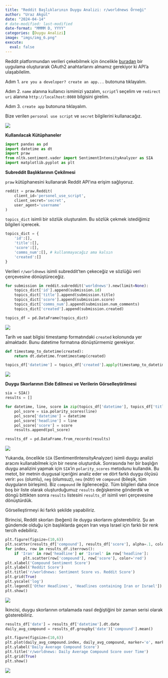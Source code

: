 ```yaml
---
title: "Reddit Başlıklarının Duygu Analizi: r/worldnews Örneği"
author: "Uraz Akgül"
date: "2024-04-14"
# date-modified: last-modified
date-format: "MMMM D, YYYY"
categories: [Duygu Analizi]
image: "imgs/img_6.png"
execute:
  eval: false
---
```


Reddit platformundan verileri çekebilmek için öncelikle [buradan](https://www.reddit.com/prefs/apps){.external target="_blank"} bir uygulama oluşturarak OAuth2 anahtarlarını almamız gerekiyor ki API'a ulaşabilelim.

Adım 1. `are you a developer? create an app...` butonuna tıklayalım.

Adım 2. `name` alanına kullanıcı ismimizi yazalım, `script`'i seçelim ve `redirect uri` alanına `http://localhost:8080` bilgisini girelim.

Adım 3. `create app` butonuna tıklayalım.

Bize verilen `personal use script` ve `secret` bilgilerini kullanacağız.

![](imgs/img_1.PNG)

**Kullanılacak Kütüphaneler**

```python

import pandas as pd
import datetime as dt
import praw
from nltk.sentiment.vader import SentimentIntensityAnalyzer as SIA
import matplotlib.pyplot as plt

```

**Subreddit Başlıklarının Çekilmesi**

`praw` kütüphanesini kullanarak Reddit API'ına erişim sağlıyoruz.

```python

reddit = praw.Reddit(
    client_id='personel_use_script',
    client_secret='secret',
    user_agent='username'
)

```

`topics_dict` isimli bir sözlük oluşturalım. Bu sözlük çekmek istediğimiz bilgileri içerecek.

```python

topics_dict = {
    'id':[],
    'title':[],
    'score':[],
    'comms_num':[], # kullanmayacağız ama kalsın
    'created':[]
}

```

Verileri `r/worldnews` isimli subreddit'ten çekeceğiz ve sözlüğü veri çerçevesine dönüştüreceğiz.

```python

for submission in reddit.subreddit('worldnews').new(limit=None):
    topics_dict['id'].append(submission.id)
    topics_dict['title'].append(submission.title)
    topics_dict['score'].append(submission.score)
    topics_dict['comms_num'].append(submission.num_comments)
    topics_dict['created'].append(submission.created)

topics_df = pd.DataFrame(topics_dict)

```

![](imgs/img_2.PNG)

Tarih ve saat bilgisi timestamp formatındaki `created` kolonunda yer almaktadır. Bunu datetime formatına dönüştürmemiz gerekiyor.

```python

def timestamp_to_datetime(created):
    return dt.datetime.fromtimestamp(created)

topics_df['datetime'] = topics_df['created'].apply(timestamp_to_datetime)

```

![](imgs/img_3.PNG)

**Duygu Skorlarının Elde Edilmesi ve Verilerin Görselleştirilmesi**

```python

sia = SIA()
results = []

for datetime, line, score in zip(topics_df['datetime'], topics_df['title'], topics_df['score']):
    pol_score = sia.polarity_scores(line)
    pol_score['datetime'] = datetime
    pol_score['headline'] = line
    pol_score['score'] = score
    results.append(pol_score)

results_df = pd.DataFrame.from_records(results)

```

![](imgs/img_4.PNG)

Yukarıda, öncelikle `SIA` (SentimentIntensityAnalyzer) isimli duygu analizi aracını kullanabilmek için bir nesne oluşturduk. Sonrasında her bir başlığın duygu analizini yapmak için `SIA`'in `polarity_scores` metodunu kullandık. Bu metot, bir metnin duygusal içeriğini analiz eder ve dört farklı duygu ölçüsü verir: `pos` (olumlu), `neg` (olumsuz), `neu` (nötr) ve `compound` (bileşik, tüm duyguların birleşimi). Biz `compound` ile ilgileneceğiz. Tüm bilgileri daha önce boş bir liste olarak oluşturduğumuz `results` değişkenine gönderdik ve döngü bittikten sonra `results` listesini `results_df` isimli veri çerçevesine dönüştürdük.

Görselleştirmeyi iki farklı şekilde yapabiliriz.

Birincisi, Reddit skorları (beğeni) ile duygu skorlarını gösterebiliriz. Şu an gündemde olduğu için başlıklarda geçen Iran veya Israel için farklı bir renk tercih edebiliriz.

```python

plt.figure(figsize=(10,6))
plt.scatter(results_df['compound'], results_df['score'], alpha=.1, color='gray', label='Other Headlines')
for index, row in results_df.iterrows():
    if 'Iran' in row['headline'] or 'Israel' in row['headline']:
        plt.scatter(row['compound'], row['score'], color='red')
plt.xlabel('Compound Sentiment Score')
plt.ylabel('Reddit Score')
plt.title('r/worldnews: Sentiment Score vs. Reddit Score')
plt.grid(True)
plt.yscale('log')
plt.legend(['Other Headlines', 'Headlines containing Iran or Israel'])
plt.show()

```

![](imgs/img_5.png)

İkincisi, duygu skorlarının ortalamada nasıl değiştiğini bir zaman serisi olarak gösterebiliriz.

```python

results_df['date'] = results_df['datetime'].dt.date
daily_avg_compound = results_df.groupby('date')['compound'].mean()

plt.figure(figsize=(10,6))
plt.plot(daily_avg_compound.index, daily_avg_compound, marker='o', markersize=8, color='r')
plt.ylabel('Daily Average Compound Score')
plt.title('r/worldnews: Daily Average Compound Score over Time')
plt.grid(True)
plt.show()

```

![](imgs/img_6.png)